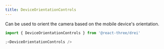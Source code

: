 ```yaml
---
title: DeviceOrientationControls
---
```


Can be used to orient the camera based on the mobile device's orientation.

```jsx
import { DeviceOrientationControls } from '@react-three/drei'

;<DeviceOrientationControls />
```

<StoryBook lib="drei" id="controls-deviceorientationcontrols--device-orientation-controls-story" />
